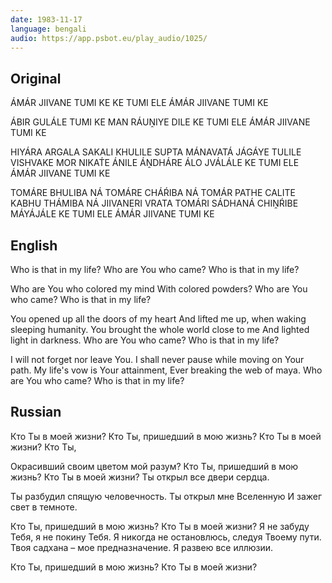 ```yaml
---
date: 1983-11-17
language: bengali
audio: https://app.psbot.eu/play_audio/1025/
---
```


## Original

ÁMÁR JIIVANE TUMI KE
KE TUMI ELE
ÁMÁR JIIVANE TUMI KE

ÁBIR GULÁLE TUMI KE
MAN RÁUṊIYE DILE
KE TUMI ELE
ÁMÁR JIIVANE TUMI KE

HIYÁRA ARGALA SAKALI KHULILE
SUPTA MÁNAVATÁ JÁGÁYE TULILE
VISHVAKE MOR NIKAT́E ÁNILE
ÁṊDHÁRE ÁLO JVÁLÁLE
KE TUMI ELE
ÁMÁR JIIVANE TUMI KE

TOMÁRE BHULIBA NÁ TOMÁRE CHÁŔIBA NÁ
TOMÁR PATHE CALITE KABHU THÁMIBA NÁ
JIIVANERI VRATA TOMÁRI SÁDHANÁ
CHIṊŔIBE MÁYÁJÁLE
KE TUMI ELE
ÁMÁR JIIVANE TUMI KE

## English

Who is that in my life?
Who are You who came?
Who is that in my life?

Who are You who colored my mind
With colored powders?
Who are You who came?
Who is that in my life?

You opened up all the doors of my heart
And lifted me up, when waking sleeping humanity.
You brought the whole world close to me
And lighted light in darkness.
Who are You who came?
Who is that in my life?

I will not forget nor leave You.
I shall never pause while moving on Your path.
My life's vow is Your attainment,
Ever breaking the web of maya.
Who are You who came?
Who is that in my life?

## Russian

Кто Ты в моей жизни?
Кто Ты, пришедший в мою жизнь?
Кто Ты в моей жизни?
Кто Ты,

Окрасивший своим цветом мой разум?
Кто Ты, пришедший в мою жизнь?
Кто Ты в моей жизни?
Ты открыл все двери сердца.

Ты разбудил спящую человечность.
Ты открыл мне Вселенную
И зажег свет в темноте.

Кто Ты, пришедший в мою жизнь?
Кто Ты в моей жизни?
Я не забуду Тебя, я не покину Тебя.
Я никогда не остановлюсь, следуя Твоему пути.
Твоя садхана – мое предназначение.
Я развею все иллюзии.

Кто Ты, пришедший в мою жизнь?
Кто Ты в моей жизни?
